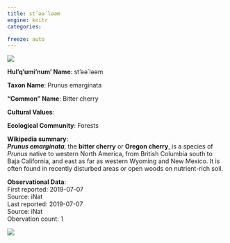 ```yaml
---
title: st’əә́ ləәm
engine: knitr
categories:

freeze: auto
---
```

![](https://inaturalist-open-data.s3.amazonaws.com/photos/67338881/medium.jpg){fig-alt="st’əә́ ləәm - Bitter cherry"}

**Hul'q'umi'num' Name**: st’əә́ ləәm



**Taxon Name**: Prunus emarginata

**"Common" Name**: Bitter cherry

**Cultural Values**:  

::: {layout-nrow=1 style="width:60%"}

:::

**Ecological Community**: Forests

**Wikipedia summary**:  
<i><b>Prunus emarginata</b></i>, the <b>bitter cherry</b> or <b>Oregon cherry</b>, is a species of <i>Prunus</i> native to western North America, from British Columbia south to Baja California, and east as far as western Wyoming and New Mexico. It is often found in recently disturbed areas or open woods on nutrient-rich soil.</p>




**Observational Data**:   
First reported: 2019-07-07  
Source: iNat  
Last reported: 2019-07-07  
Source: iNat  
Obervation count: 1

![](community_dist.png)
